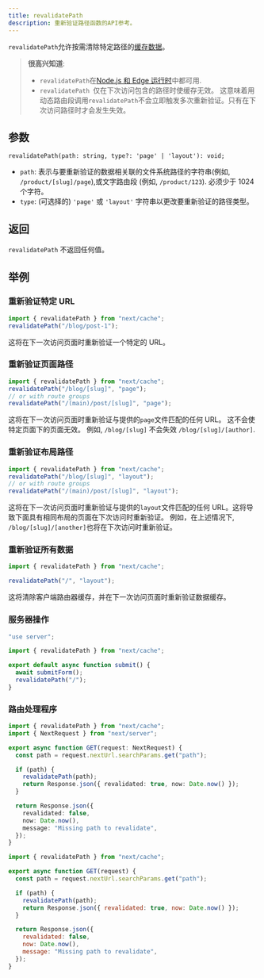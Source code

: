 ```yaml
---
title: revalidatePath
description: 重新验证路径函数的API参考。
---
```


`revalidatePath`允许按需清除特定路径的[缓存数据](/docs/app/building-your-application/caching)。

> **很高兴知道**:
>
> - `revalidatePath`在[Node.js 和 Edge 运行时](/docs/app/building-your-application/rendering/edge-and-nodejs-runtimes)中都可用.
> - `revalidatePath `仅在下次访问包含的路径时使缓存无效。 这意味着用动态路由段调用`revalidatePath`不会立即触发多次重新验证。只有在下次访问路径时才会发生失效。

## 参数

```tsx
revalidatePath(path: string, type?: 'page' | 'layout'): void;
```

- `path`: 表示与要重新验证的数据相关联的文件系统路径的字符串(例如, `/product/[slug]/page`),或文字路由段 (例如, `/product/123`). 必须少于 1024 个字符。
- `type`: (可选择的) `'page'` 或 `'layout'` 字符串以更改要重新验证的路径类型。

## 返回

`revalidatePath` 不返回任何值。

## 举例

### 重新验证特定 URL

```ts
import { revalidatePath } from "next/cache";
revalidatePath("/blog/post-1");
```

这将在下一次访问页面时重新验证一个特定的 URL。

### 重新验证页面路径

```ts
import { revalidatePath } from "next/cache";
revalidatePath("/blog/[slug]", "page");
// or with route groups
revalidatePath("/(main)/post/[slug]", "page");
```

这将在下一次访问页面时重新验证与提供的`page`文件匹配的任何 URL。 这不会使特定页面下的页面无效。 例如, `/blog/[slug]` 不会失效 `/blog/[slug]/[author]`.

### 重新验证布局路径

```ts
import { revalidatePath } from "next/cache";
revalidatePath("/blog/[slug]", "layout");
// or with route groups
revalidatePath("/(main)/post/[slug]", "layout");
```

这将在下一次访问页面时重新验证与提供的`layout`文件匹配的任何 URL。这将导致下面具有相同布局的页面在下次访问时重新验证。 例如，在上述情况下, `/blog/[slug]/[another]`也将在下次访问时重新验证。

### 重新验证所有数据

```ts
import { revalidatePath } from "next/cache";

revalidatePath("/", "layout");
```

这将清除客户端路由器缓存，并在下一次访问页面时重新验证数据缓存。

### 服务器操作

```ts filename="app/actions.ts" switcher
"use server";

import { revalidatePath } from "next/cache";

export default async function submit() {
  await submitForm();
  revalidatePath("/");
}
```

### 路由处理程序

```ts filename="app/api/revalidate/route.ts" switcher
import { revalidatePath } from "next/cache";
import { NextRequest } from "next/server";

export async function GET(request: NextRequest) {
  const path = request.nextUrl.searchParams.get("path");

  if (path) {
    revalidatePath(path);
    return Response.json({ revalidated: true, now: Date.now() });
  }

  return Response.json({
    revalidated: false,
    now: Date.now(),
    message: "Missing path to revalidate",
  });
}
```

```js filename="app/api/revalidate/route.js" switcher
import { revalidatePath } from "next/cache";

export async function GET(request) {
  const path = request.nextUrl.searchParams.get("path");

  if (path) {
    revalidatePath(path);
    return Response.json({ revalidated: true, now: Date.now() });
  }

  return Response.json({
    revalidated: false,
    now: Date.now(),
    message: "Missing path to revalidate",
  });
}
```
